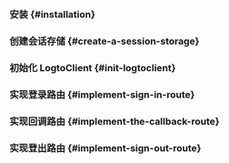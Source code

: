 

<GoGuideTip />

### 安装 \{#installation}

<Installation />

### 创建会话存储 \{#create-a-session-storage}

<CreateSessionStorage />

### 初始化 LogtoClient \{#init-logtoclient}

<InitLogtoClient />

### 实现登录路由 \{#implement-sign-in-route}

<ImplementSignInRoute />

### 实现回调路由 \{#implement-the-callback-route}

<ImplementCallbackRoute />

### 实现登出路由 \{#implement-sign-out-route}

<ImplementSignOutRoute />

<Checkpoint />

